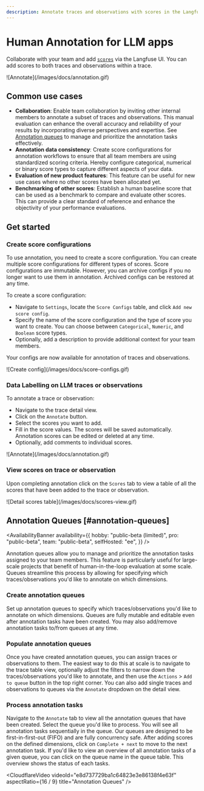 ```yaml
---
description: Annotate traces and observations with scores in the Langfuse UI to record human-in-the-loop evaluations.
---
```


# Human Annotation for LLM apps

Collaborate with your team and add [`scores`](/docs/scores) via the Langfuse UI. You can add scores to both traces and observations within a trace.

<Frame border fullWidth>
  ![Annotate](/images/docs/annotation.gif)
</Frame>

## Common use cases

- **Collaboration**: Enable team collaboration by inviting other internal members to annotate a subset of traces and observations. This manual evaluation can enhance the overall accuracy and reliability of your results by incorporating diverse perspectives and expertise. See [Annotation queues](/docs/scores/annotation#annotation-queues) to manage and prioritize the annotation tasks effectively.
- **Annotation data consistency**: Create score configurations for annotation workflows to ensure that all team members are using standardized scoring criteria. Hereby configure categorical, numerical or binary score types to capture different aspects of your data.
- **Evaluation of new product features**: This feature can be useful for new use cases where no other scores have been allocated yet.
- **Benchmarking of other scores**: Establish a human baseline score that can be used as a benchmark to compare and evaluate other scores. This can provide a clear standard of reference and enhance the objectivity of your performance evaluations.

## Get started

<Steps>

### Create score configurations

To use annotation, you need to create a score configuration. You can create multiple score configurations for different types of scores. Score configurations are immutable. However, you can archive configs if you no longer want to use them in annotation. Archived configs can be restored at any time.

To create a score configuration:

- Navigate to `Settings`, locate the `Score Configs` table, and click `Add new score config`.
- Specify the name of the score configuration and the type of score you want to create. You can choose between `Categorical`, `Numeric`, and `Boolean` score types.
- Optionally, add a description to provide additional context for your team members.

Your configs are now available for annotation of traces and observations.

<Frame border fullWidth>
  ![Create config](/images/docs/score-configs.gif)
</Frame>

### Data Labelling on LLM traces or observations

To annotate a trace or observation:

- Navigate to the trace detail view.
- Click on the `Annotate` button.
- Select the scores you want to add.
- Fill in the score values. The scores will be saved automatically. Annotation scores can be edited or deleted at any time.
- Optionally, add comments to individual scores.

<Frame border fullWidth>
  ![Annotate](/images/docs/annotation.gif)
</Frame>

### View scores on trace or observation

Upon completing annotation click on the `Scores` tab to view a table of all the scores that have been added to the trace or observation.

<Frame border fullWidth>
  ![Detail scores table](/images/docs/scores-view.gif)
</Frame>

</Steps>

## Annotation Queues [#annotation-queues]

<AvailabilityBanner
  availability={{
    hobby: "public-beta (limited)",
    pro: "public-beta",
    team: "public-beta",
    selfHosted: "ee",
  }}
/>

Annotation queues allow you to manage and prioritize the annotation tasks assigned to your team members. This feature is particularly useful for large-scale projects that benefit of human-in-the-loop evaluation at some scale. Queues streamline this process by allowing for specifying which traces/observations you'd like to annotate on which dimensions. 

<Steps>

### Create annotation queues 
Set up annotation queues to specify which traces/observations you'd like to annotate on which dimensions. Queues are fully mutable and editable even after annotation tasks have been created. You may also add/remove annotation tasks to/from queues at any time.

### Populate annotation queues
Once you have created annotation queues, you can assign traces or observations to them. The easiest way to do this at scale is to navigate to the trace table view, optionally adjust the filters to narrow down the traces/observations you'd like to annotate, and then use the `Actions` > `Add to queue` button in the top right corner. You can also add single traces and observations to queues via the `Annotate` dropdown on the detail view.

### Process annotation tasks
Navigate to the `Annotate` tab to view all the annotation queues that have been created. Select the queue you'd like to process. You will see all annotation tasks sequentially in the queue. Our queues are designed to be first-in-first-out (FIFO) and are fully concurrency safe. After adding scores on the defined dimensions, click on `Complete + next` to move to the next annotation task. If you'd like to view an overview of all annotation tasks of a given queue, you can click on the queue name in the queue table. This overview shows the status of each tasks.

<CloudflareVideo
  videoId="e8d737729ba1c64823e3e86138f4e63f"
  aspectRatio={16 / 9}
  title="Annotation Queues"
/>

</Steps>
